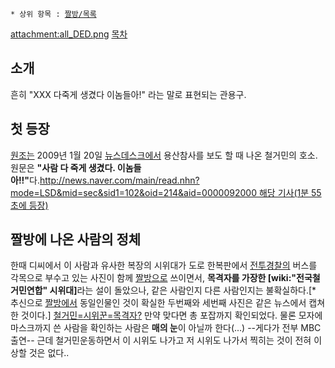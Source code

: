  * 상위 항목 : [[짤방/목록]]
attachment:all_DED.png
[[목차]]
== 소개 ==
흔히 "XXX 다죽게 생겼다 이놈들아!" 라는 말로 표현되는 관용구.
== 첫 등장 ==
[[원조]]는 2009년 1월 20일 [[뉴스데스크]]에서 용산참사를 보도 할 때 나온 철거민의 호소. 원문은 '''"사람 다 죽게 생겼다. 이놈들아!!"'''다.[[http://news.naver.com/main/read.nhn?mode=LSD&mid=sec&sid1=102&oid=214&aid=0000092000 해당 기사(1분 55초에 등장)]]
== 짤방에 나온 사람의 정체 ==
한때 디씨에서 이 사람과 유사한 복장의 시위대가 도로 한복판에서 [[전투경찰]]의 버스를 각목으로 부수고 있는 사진이 함께 [[짤방]]으로 쓰이면서, '''목격자를 가장한 [wiki:"전국철거민연합" 시위대]'''라는 설이 돌았으나, 같은 사람인지 다른 사람인지는 불확실하다.[* 추신으로 [[짤방]]에서 동일인물인 것이 확실한 두번째와 세번째 사진은 같은 뉴스에서 캡쳐한 것이다.] [http://gall.dcinside.com/list.php?id=itlecture&no=429419 철거민=시위꾼=목격자?] 만약 맞다면 총 포잡까지 확인되었다. 물론 모자에 마스크까지 쓴 사람을 확인하는 사람은 '''매의 눈'''이 아닐까 한다(...) --게다가 전부 MBC 출연-- 근데 철거민운동하면서 이 시위도 나가고 저 시위도 나가서 찍히는 것이 전혀 이상할 것은 없다..
